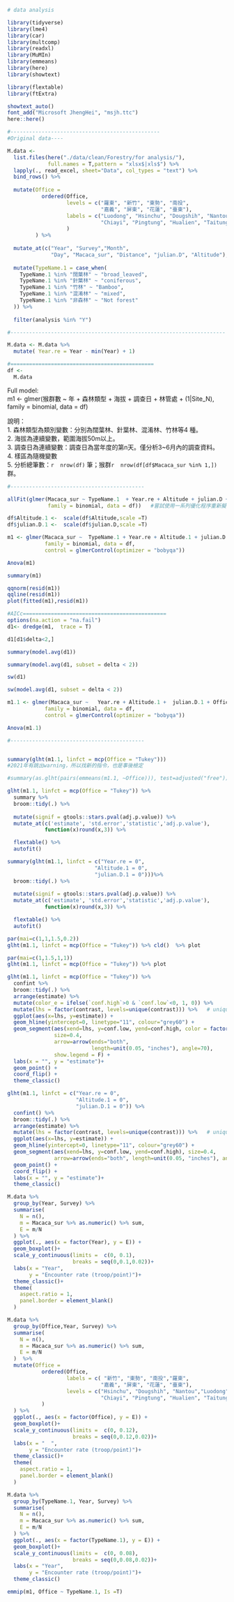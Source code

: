 ```r
# data analysis

library(tidyverse)
library(lme4)
library(car)
library(multcomp)
library(readxl)
library(MuMIn)
library(emmeans)
library(here)
library(showtext)

library(flextable)
library(ftExtra)

showtext_auto()
font_add("Microsoft JhengHei", "msjh.ttc")
here::here()
```


```r
#------------------------------------------------
#Original data---- 

M.data <- 
  list.files(here("./data/clean/Forestry/for analysis/"),
             full.names = T,pattern = "xlsx$|xls$") %>% 
  lapply(., read_excel, sheet="Data", col_types = "text") %>% 
  bind_rows() %>% 
  
  mutate(Office = 
           ordered(Office,
                   levels = c("羅東", "新竹", "東勢", "南投",
                              "嘉義", "屏東", "花蓮", "臺東"),
                   labels = c("Luodong", "Hsinchu", "Dougshih", "Nantou",
                              "Chiayi", "Pingtung", "Hualien", "Taitung")
                   )
         ) %>% 
  
  mutate_at(c("Year", "Survey","Month",
              "Day", "Macaca_sur", "Distance", "julian.D", "Altitude"), as.numeric) %>% 
  
  mutate(TypeName.1 = case_when(
    TypeName.1 %in% "闊葉林" ~ "broad_leaved",
    TypeName.1 %in% "針葉林" ~ "coniferous",
    TypeName.1 %in% "竹林" ~ "Bamboo",
    TypeName.1 %in% "混淆林" ~ "mixed",
    TypeName.1 %in% "非森林" ~ "Not forest"
  )) %>% 
  
  filter(analysis %in% "Y")
```



```r
#---------------------------------------------------------------------

M.data <- M.data %>% 
  mutate( Year.re = Year - min(Year) + 1)
```


```r
#==============================================
df <- 
  M.data
```


Full model:   
m1 <- glmer(猴群數 ~ 年 + 森林類型 + 海拔 + 調查日 + 林管處 + (1|Site_N), family = binomial, data = df)  

說明：  
1.	森林類型為類別變數：分別為闊葉林、針葉林、混淆林、竹林等4 種。  
2.	海拔為連續變數，範圍海拔50m以上。  
3.	調查日為連續變數：調查日為當年度的第n天。僅分析3~6月內的調查資料。  
4.	樣區為隨機變數  
5. 	分析總筆數：`r  nrow(df)` 筆；猴群`r  nrow(df[df$Macaca_sur %in% 1,])`群。  



```r
#-------------------------------------------

allFit(glmer(Macaca_sur ~ TypeName.1  + Year.re + Altitude + julian.D + Office +  (1|Site_N), 
             family = binomial, data = df))   #嘗試使用一系列優化程序重新擬合glmer模型
```


```r
df$Altitude.1 <-  scale(df$Altitude,scale =T)
df$julian.D.1 <-  scale(df$julian.D,scale =T)
```


```r
m1 <- glmer(Macaca_sur ~  TypeName.1 + Year.re + Altitude.1 + julian.D.1 + Office  + (1|Site_N), 
            family = binomial, data = df,
            control = glmerControl(optimizer = "bobyqa"))
```


```r
Anova(m1)
```


```r
summary(m1)
```


```r
qqnorm(resid(m1))
qqline(resid(m1))
plot(fitted(m1),resid(m1))
```


```r
#AICc==============================================
options(na.action = "na.fail")
d1<- dredge(m1,  trace = T)
```


```r
d1[d1$delta<2,]
```


```r
summary(model.avg(d1))
```


```r
summary(model.avg(d1, subset = delta < 2))
```


```r
sw(d1)
```


```r
sw(model.avg(d1, subset = delta < 2)) 
```


```r
m1.1 <- glmer(Macaca_sur ~   Year.re + Altitude.1 +  julian.D.1 + Office  + (1|Site_N), 
            family = binomial, data = df,
            control = glmerControl(optimizer = "bobyqa"))
```



```r

Anova(m1.1) 
```


```r
#-------------------------------------------


summary(glht(m1.1, linfct = mcp(Office = "Tukey")))
#2021年有跳出warning，所以找新的指令，也是事後檢定

#summary(as.glht(pairs(emmeans(m1.1, ~Office))), test=adjusted("free"))
```


```r
glht(m1.1, linfct = mcp(Office = "Tukey")) %>%  
  summary %>% 
  broom::tidy(.) %>%
  
  mutate(signif = gtools::stars.pval(adj.p.value)) %>% 
  mutate_at(c('estimate', 'std.error','statistic','adj.p.value'),
            function(x)round(x,3)) %>% 

  flextable() %>% 
  autofit()
```


```r
summary(glht(m1.1, linfct = c("Year.re = 0",
                            "Altitude.1 = 0",
                            "julian.D.1 = 0")))%>% 
  broom::tidy(.) %>%
  
  mutate(signif = gtools::stars.pval(adj.p.value)) %>% 
  mutate_at(c('estimate', 'std.error','statistic','adj.p.value'),
            function(x)round(x,3)) %>% 

  flextable() %>% 
  autofit()
```


```r
par(mai=c(1,1,1.5,0.2))
glht(m1.1, linfct = mcp(Office = "Tukey")) %>% cld()  %>% plot
```


```r
par(mai=c(1,1.5,1,1))
glht(m1.1, linfct = mcp(Office = "Tukey")) %>% plot

glht(m1.1, linfct = mcp(Office = "Tukey")) %>% 
  confint %>% 
  broom::tidy(.) %>% 
  arrange(estimate) %>% 
  mutate(color_e = ifelse(`conf.high`>0 & `conf.low`<0, 1, 0)) %>% 
  mutate(lhs = factor(contrast, levels=unique(contrast))) %>%   # unique() returns values in the order they first appear in the data
  ggplot(aes(x=lhs, y=estimate)) +
  geom_hline(yintercept=0, linetype="11", colour="grey60") +
  geom_segment(aes(xend=lhs, y=conf.low, yend=conf.high, color = factor(color_e)),
               size=0.4,
               arrow=arrow(ends="both",
                           length=unit(0.05, "inches"), angle=70),
               show.legend = F) + 
  labs(x = "", y = "estimate")+
  geom_point() +
  coord_flip() +
  theme_classic()
```

```r
glht(m1.1, linfct = c("Year.re = 0",
                      "Altitude.1 = 0",
                      "julian.D.1 = 0")) %>%
  confint() %>% 
  broom::tidy(.) %>% 
  arrange(estimate) %>% 
  mutate(lhs = factor(contrast, levels=unique(contrast))) %>%   # unique() returns values in the order they first appear in the data
  ggplot(aes(x=lhs, y=estimate)) +
  geom_hline(yintercept=0, linetype="11", colour="grey60") +
  geom_segment(aes(xend=lhs, y=conf.low, yend=conf.high), size=0.4, 
               arrow=arrow(ends="both", length=unit(0.05, "inches"), angle=70)) + 
  geom_point() +
  coord_flip() +
  labs(x = "", y = "estimate")+
  theme_classic()
```


```r
M.data %>% 
  group_by(Year, Survey) %>% 
  summarise(
    N = n(),
    m = Macaca_sur %>% as.numeric() %>% sum,
    E = m/N
  ) %>% 
  ggplot(., aes(x = factor(Year), y = E)) +
  geom_boxplot()+
  scale_y_continuous(limits =  c(0, 0.1),
                     breaks = seq(0,0.1,0.02))+
  labs(x = "Year",
       y = "Encounter rate (troop/point)")+
  theme_classic()+
  theme(
    aspect.ratio = 1,
    panel.border = element_blank()
  )
```


```r
M.data %>% 
  group_by(Office,Year, Survey) %>% 
  summarise(
    N = n(),
    m = Macaca_sur %>% as.numeric() %>% sum,
    E = m/N
  )  %>% 
  mutate(Office = 
           ordered(Office,
                   labels = c( "新竹", "東勢", "南投","羅東",
                              "嘉義", "屏東", "花蓮", "臺東"),
                   levels = c("Hsinchu", "Dougshih", "Nantou","Luodong", 
                              "Chiayi", "Pingtung", "Hualien", "Taitung")
           )
  ) %>% 
  ggplot(., aes(x = factor(Office), y = E)) +
  geom_boxplot()+
  scale_y_continuous(limits =  c(0, 0.12),
                     breaks = seq(0,0.12,0.02))+
  labs(x = "  ",
       y = "Encounter rate (troop/point)")+
  theme_classic()+
  theme(
    aspect.ratio = 1,
    panel.border = element_blank()
  )
```


```r
M.data %>% 
  group_by(TypeName.1, Year, Survey) %>% 
  summarise(
    N = n(),
    m = Macaca_sur %>% as.numeric() %>% sum,
    E = m/N
  ) %>% 
  ggplot(., aes(x = factor(TypeName.1), y = E)) +
  geom_boxplot()+
  scale_y_continuous(limits =  c(0, 0.08),
                     breaks = seq(0,0.08,0.02))+
  labs(x = "Year",
       y = "Encounter rate (troop/point)")+
  theme_classic()
```


```r
emmip(m1, Office ~ TypeName.1, Is =T)

```



